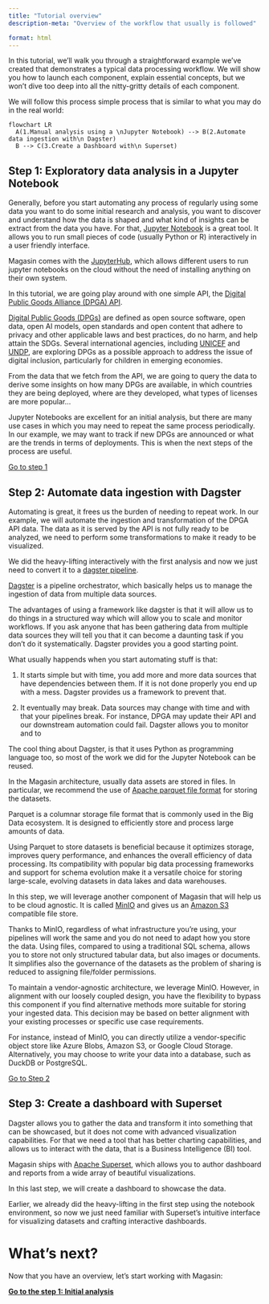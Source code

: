 ```yaml
---
title: "Tutorial overview"
description-meta: "Overview of the workflow that usually is followed"

format: html
---
```


In this tutorial, we'll walk you through a straightforward example we've created that demonstrates a typical data processing workflow. We will show you how to launch each component, explain essential concepts, but we won't dive too deep into all the nitty-gritty details of each component.

We will follow this process simple process that is similar to what you may do in the real world:

```mermaid
flowchart LR
  A(1.Manual analysis using a \nJupyter Notebook) --> B(2.Automate data ingestion with\n Dagster)
  B --> C(3.Create a Dashboard with\n Superset)
```


## Step 1: Exploratory data analysis in a Jupyter Notebook

Generally, before you start automating any process of regularly using some data you want to do some initial research and analysis, you want to discover and understand how the data is shaped and what kind of insights can be extract from the data you have. For that, [Jupyter Notebook](https://jupyter.org/) is a great tool. It allows you to run small pieces of code (usually Python or R) interactively in a user friendly interface.

Magasin comes with the [JupyterHub](https://jupyter.org/hub), which allows different users to run jupyter notebooks on the cloud without the need of installing anything on their own system.

In this tutorial, we are going play around with one simple API, the [Digital Public Goods Alliance (DPGA) API](https://github.com/DPGAlliance/publicgoods-api?tab=readme-ov-file). 

[Digital Public Goods (DPGs)](https://en.wikipedia.org/wiki/Digital_public_goods) are defined as open source software, open data, open AI models, open standards and open content that adhere to privacy and other applicable laws and best practices, do no harm, and help attain the SDGs. Several international agencies, including [UNICEF](https://www.unicef.org) and [UNDP](https://undp.org), are exploring DPGs as a possible approach to address the issue of digital inclusion, particularly for children in emerging economies. 

From the data that we fetch from the API, we are going to query the data to derive some insights on how many DPGs are available, in which countries they are being deployed, where are they developed, what types of licenses are more popular...

Jupyter Notebooks are excellent for an initial analysis, but there are many use cases in which you may need to repeat the same process periodically. In our example, we may want to track if new DPGs are announced or what are the trends in terms of deployments. This is when the next steps of the process are useful.

[Go to step 1](./exploratory-analysis.qmd)

## Step 2: Automate data ingestion with Dagster

Automating is great, it frees us the burden of needing to repeat work. In our example, we will automate the ingestion and transformation of the DPGA API data. The data as it is served by the API is not fully ready to be analyzed, we need to perform some transformations to make it ready to be visualized. 

We did the heavy-lifting interactively with the first analysis and now we just need to convert it to a [dagster pipeline](https://dagster.io). 

[Dagster](https://dagster.io) is a pipeline orchestrator, which basically helps us to manage the ingestion of data from multiple data sources.

The advantages of using a framework like dagster is that it will allow us to do things in a structured way which will allow you to scale and monitor workflows. If you ask anyone that has been gathering data from multiple data sources they will tell you that it can become a daunting task if you don't do it systematically. Dagster provides you a good starting point.

What usually happends when you start automating stuff is that:

1) It starts simple but with time, you add more and more data sources that have dependencies between them. If it is not done properly you end up with a mess. Dagster provides us a framework to prevent that. 

2) It eventually may break. Data sources may change with time and with that your pipelines break. For instance, DPGA may update their API and our downstream automation could fail. Dagster allows you to monitor and to 

The cool thing about Dagster, is that it uses Python as programming language too, so most of the work we did for the Jupyter Notebook can be reused.

In the Magasin architecture, usually data assets are stored in files. In particular, we recommend the use of [Apache parquet file format](https://parquet.apache.org/) for storing the datasets. 

Parquet is a columnar storage file format that is commonly used in the Big Data ecosystem. It is designed to efficiently store and process large amounts of data. 

Using Parquet to store datasets is beneficial because it optimizes storage, improves query performance, and enhances the overall efficiency of data processing. Its compatibility with popular big data processing frameworks and support for schema evolution make it a versatile choice for storing large-scale, evolving datasets in data lakes and data warehouses.

In this step, we will leverage another component of Magasin that will help us to be cloud agnostic. It is called [MinIO](http://min.io) and gives us an [Amazon S3](https://en.wikipedia.org/wiki/Amazon_S3) compatible file store. 

Thanks to MinIO, regardless of what infrastructure you're using, your pipelines will work the same and you do not need to adapt how you store the data. Using files, compared to using a traditional SQL schema, allows you to store not only structured tabular data, but also images or documents. It simplifies also the governance of the datasets as the problem of sharing is reduced to assigning file/folder permissions.

To maintain a vendor-agnostic architecture, we leverage MinIO. However, in alignment with our loosely coupled design, you have the flexibility to bypass this component if you find alternative methods more suitable for storing your ingested data. This decision may be based on better alignment with your existing processes or specific use case requirements.

For instance, instead of MinIO, you can directly utilize a vendor-specific object store like Azure Blobs, Amazon S3, or Google Cloud Storage. Alternatively, you may choose to write your data into a database, such as DuckDB or PostgreSQL.

[Go to Step 2](./automate-data-ingestion.qmd)

## Step 3: Create a dashboard with Superset

Dagster allows you to gather the data and transform it into something that can be showcased, but it does not come with advanced visualization capabilities. For that we need a tool that has better charting capabilities, and allows us to interact with the data, that is a Business Intelligence (BI) tool. 

Magasin ships with [Apache Superset](https://superset.apache.org/), which allows you to author dashboard and reports from a wide array of beautiful visualizations.

In this last step, we will create a dashboard to showcase the data.

Earlier, we already did the heavy-lifting in the first step using the notebook environment, so now we just need familiar with Superset's intuitive interface for visualizing datasets and crafting interactive dashboards.

# What's next?

Now that you have an overview, let's start working with Magasin:

**[Go to the step 1: Initial analysis](./exploratory-analysis.qmd)**


